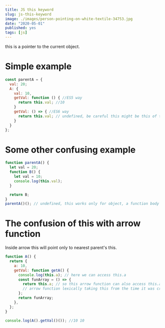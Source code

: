 ```yaml
---
title: JS this keyword
slug: js-this-keyword
image: ./images/person-pointing-on-white-textile-34753.jpg
date: "2020-05-01"
published: yes
tags: [js]
---
```



this is a pointer to the current object.

# Simple example

<CodeDivWrapper>

<Highlight>

```js
const parentA = {
  val: 20;
  A: {
    val: 10,
    getVal: function () { //ES5 way
      return this.val; //10
    }
    getVal: () => { //ES6 way
      return this.val; // undefined, be careful this might be this of the parent
    }
  }
};
```

</Highlight>

</CodeDivWrapper>

# Some other confusing example

<CodeDivWrapper>

<Highlight>

```js
function parentA() {
  let val = 20;
  function B() {
    let val = 10;
    console.log(this.val);
  }

  return B;
}
parentA()(); // undefined, this works only for object, a function body is not an object
```

</Highlight>

</CodeDivWrapper>

# The confusion of this with arrow function

Inside arrow this will point only to nearest parent's this.

<CodeDivWrapper>

<Highlight>

```js
function A() {
  return {
    a: 10,
    getVal: function getA() {
      console.log(this.a); // here we can access this.a
      const funArray = () => {
        return this.a; // so this arrow function can also access this.a
        // arrow function lexically taking this from the time it was created
      };
      return funArray;
    },
  };
}

console.log(A().getVal()()); //10 10
```

</Highlight>

</CodeDivWrapper>
